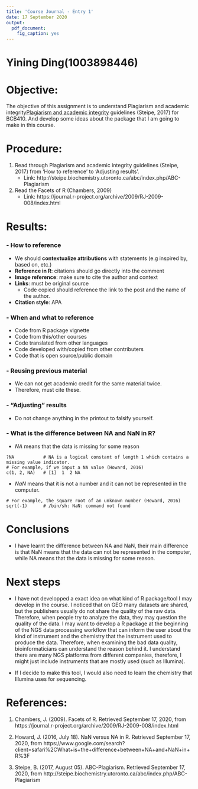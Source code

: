 ```yaml
---
title: 'Course Journal - Entry 1'
date: 17 September 2020
output: 
  pdf_document: 
    fig_caption: yes
---
```

\pagenumbering{gobble} 
\pagenumbering{arabic} 

<!-- This is a comment, and will not be printed. 

This document should be opened from RStudio. 

In RStudio, press 'Knit' symbol -> Select 'Knit to PDF' OR 'File -> Knit Document' to convert Rmardown_template.Rmd to PDF. 

Alternatively, on console type the following:
library(rmarkdown)
rmarkdown::render("DING_Y_J1.Rmd", output_format = "pdf_document")

Ensure the first submission is named LASTNAME_FirstInitial_J1.pdf. 
--> 

# __Yining Ding(1003898446)__

# __Objective:__

The objective of this assignment is to understand Plagiarism and academic integrity[Plagiarism and academic integrity](http://steipe.biochemistry.utoronto.ca/abc/index.php/ABC-Plagiarism) guidelines (Steipe, 2017) for BCB410. And develop some ideas about the package that I am going to make in this course.

# __Procedure:__
1. Read through Plagiarism and academic integrity guidelines (Steipe, 2017) from ‘How  to  reference’  to  ‘Adjusting  results'.
   * Link: http://steipe.biochemistry.utoronto.ca/abc/index.php/ABC-Plagiarism
2. Read the Facets of R (Chambers, 2009)
   * Link: https://journal.r-project.org/archive/2009/RJ-2009-008/index.html

# __Results:__
### - How to reference
* We should __contextualize attributions__ with statements (e.g inspired by, based on, etc.)
* __Reference in R__: citations should go directly into the comment
* __Image reference__: make sure to cite the author and context
* __Links__: must be original source
  * Code copied should reference the link to the post and the name of the author.
* __Citation style__: APA

### - When and what to reference
* Code from R package vignette
* Code from this/other courses
* Code translated from other languages
* Code developed with/copied from other contributers 
* Code that is open source/public domain
  

### - Reusing previous material
* We can not get academic credit for the same material twice.
* Therefore, must cite these.

### - "Adjusting" results
* Do not change anything in the printout to falsify yourself.

### - What is the difference between NA and NaN in R?
* *NA* means that the data is missing for some reason
```NA
?NA           # NA is a logical constant of length 1 which contains a missing value indicator.
# For example, if we input a NA value (Howard, 2016)
c(1, 2, NA)   # [1]  1  2 NA
```

* *NaN* means that it is not a number and it can not be represented in the computer. 
```NaN
# For example, the square root of an unknown number (Howard, 2016)
sqrt(-1)      # /bin/sh: NaN: command not found
```


# __Conclusions__

* I have learnt the difference between NA and NaN, their main difference is that NaN means that the data can not be represented in the computer, while NA means that the data is missing for some reason.

# __Next steps__

* I have not developped a exact idea on what kind of R package/tool I may develop in the course. I noticed that on GEO many datasets are shared, but the publishers usually do not share the quality of the raw data. Therefore, when people try to analyze the data, they may question the quality of the data. I may want to develop a R package at the beginning of the NGS data processing workflow that can inform the user about the kind of instrument and the chemistry that the instrument used to produce the data. Therefore, when examining the bad data quality, bioinformaticians can understand the reason behind it. I understand there are many NGS platforms from different companies, therefore, I might just include instruments that are mostly used (such as Illumina).

* If I decide to make this tool, I would also need to learn the chemistry that Illumina uses for sequencing.

# __References:__ 

1. Chambers, J. (2009). Facets of R. Retrieved September 17, 2020, from https://journal.r-project.org/archive/2009/RJ-2009-008/index.html

2. Howard, J. (2016, July 18). NaN versus NA in R. Retrieved September 17, 2020, from https://www.google.com/search?client=safari%2CWhat+is+the+difference+between+NA+and+NaN+in+R%3F

3. Steipe, B. (2017, August 05). ABC-Plagiarism. Retrieved September 17, 2020, from http://steipe.biochemistry.utoronto.ca/abc/index.php/ABC-Plagiarism

